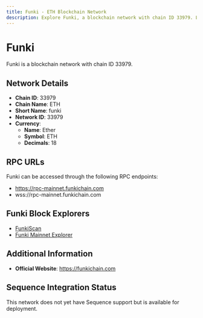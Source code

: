 ```yaml
--- 
title: Funki - ETH Blockchain Network
description: Explore Funki, a blockchain network with chain ID 33979. Learn about its native currency, Ether, and how to interact with the network.
---
```


# Funki

Funki is a blockchain network with chain ID 33979.

## Network Details

- **Chain ID**: 33979
- **Chain Name**: ETH
- **Short Name**: funki
- **Network ID**: 33979
- **Currency**: 
  - **Name**: Ether
  - **Symbol**: ETH
  - **Decimals**: 18

## RPC URLs

Funki can be accessed through the following RPC endpoints:

- https://rpc-mainnet.funkichain.com
- wss://rpc-mainnet.funkichain.com

## Funki Block Explorers

- [FunkiScan](https://funkiscan.io)
- [Funki Mainnet Explorer](https://funki.superscan.network)

## Additional Information

- **Official Website**: https://funkichain.com

## Sequence Integration Status

This network does not yet have Sequence support but is available for deployment.

